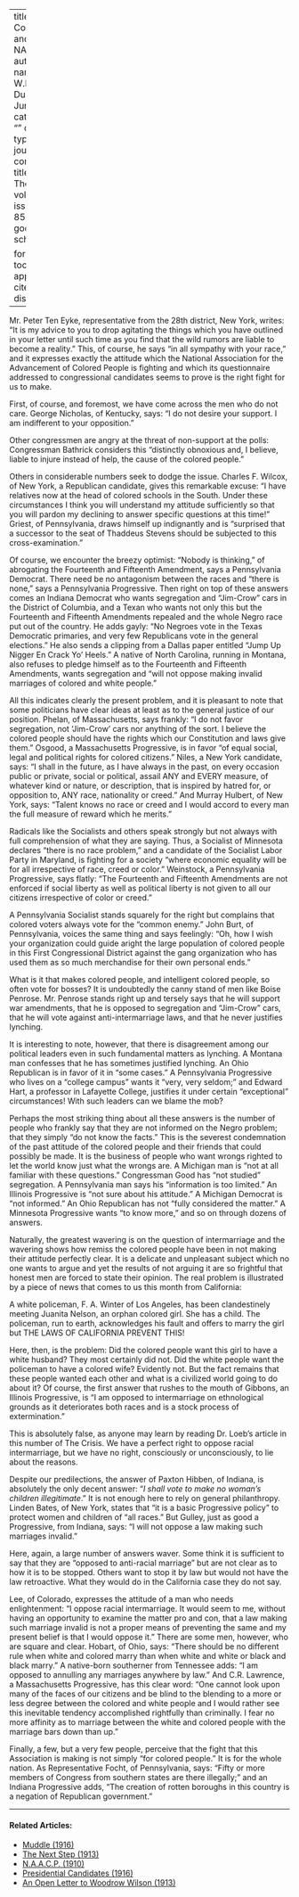 
---
title: 'The Congressmen and the NAACP'
author:
  - name:
      given: W.E.B.
      family: Du Bois
date: Jun. 1914
categories: 
  - ""
citation: 
  type: article-journal
  container-title: The Crisis
  volume: 9
  issue: 2
  page: 85-87
google-scholar: true

format:
  html:
    toc: false
    appendix-cite-as: display
---



Mr. Peter Ten Eyke, representative from the 28th district, New York, writes: "It is my advice to you to drop agitating the things which you have outlined in your letter until such time as you find that the wild rumors are liable to become a reality." This, of course, he says "in all sympathy with your race," and it expresses exactly the attitude which the National Association for the Advancement of Colored People is fighting and which its questionnaire addressed to congressional candidates seems to prove is the right fight for us to make.

First, of course, and foremost, we have come across the men who do not care. George Nicholas, of Kentucky, says: "I do not desire your support. I am indifferent to your opposition."

Other congressmen are angry at the threat of non-support at the polls: Congressman Bathrick considers this "distinctly obnoxious and, I believe, liable to injure instead of help, the cause of the colored people." 

Others in considerable numbers seek to dodge the issue. Charles F. Wilcox, of New York, a Republican candidate, gives this remarkable excuse: "I have relatives now at the head of colored schools in the South. Under these circumstances I think you will understand my attitude sufficiently so that you will pardon my declining to answer specific questions at this time!" Griest, of Pennsylvania, draws himself up indignantly and is "surprised that a successor to the seat of Thaddeus Stevens should be subjected to this cross-examination."

Of course, we encounter the breezy optimist: "Nobody is thinking," of abrogating the Fourteenth and Fifteenth Amendment, says a Pennsylvania Democrat. There need be no antagonism between the races and "there is none," says a Pennsylvania Progressive. Then right on top of these answers comes an Indiana Democrat who wants segregation and "Jim-Crow" cars in the District of Columbia, and a Texan who wants not only this but the Fourteenth and Fifteenth Amendments repealed and the whole Negro race put out of the country. He adds gayly: "No Negroes vote in the Texas Democratic primaries, and very few Republicans vote in the general elections." He also sends a clipping from a Dallas paper entitled "Jump Up Nigger En Crack Yo' Heels." A native of North Carolina, running in Montana, also refuses to pledge himself as to the Fourteenth and Fifteenth Amendments, wants segregation and "will not oppose making invalid marriages of colored and white people."

All this indicates clearly the present problem, and it is pleasant to note that some politicians have clear ideas at least as to the general justice of our position. Phelan, of Massachusetts, says frankly: "I do not favor segregation, not 'Jim-Crow' cars nor anything of the sort. I believe the colored people should have the rights which our Constitution and laws give them." Osgood, a Massachusetts Progressive, is in favor "of equal social, legal and political rights for colored citizens." Niles, a New York candidate, says: "I shall in the future, as I have always in the past, on every occasion public or private, social or political, assail ANY and EVERY measure, of whatever kind or nature, or description, that is inspired by hatred for, or opposition to, ANY race, nationality or creed." And Murray Hulbert, of New York, says: "Talent knows no race or creed and I would accord to every man the full measure of reward which he merits."

Radicals like the Socialists and others speak strongly but not always with full comprehension of what they are saying. Thus, a Socialist of Minnesota declares "there is no race problem," and a candidate of the Socialist Labor Party in Maryland, is fighting for a society "where economic equality will be for all irrespective of race, creed or color." Weinstock, a Pennsylvania Progressive, says flatly: "The Fourteenth and Fifteenth Amendments are not enforced if social liberty as well as political liberty is not given to all our citizens irrespective of color or creed."

A Pennsylvania Socialist stands squarely for the right but complains that colored voters always vote for the "common enemy." John Burt, of Pennsylvania, voices the same thing and says feelingly: "Oh, how I wish your organization could guide aright the large population of colored people in this First Congressional District against the gang organization who has used them as so much merchandise for their own personal ends." 

What is it that makes colored people, and intelligent colored people, so often vote for bosses? It is undoubtedly the canny stand of men like Boise Penrose. Mr. Penrose stands right up and tersely says that he will support war amendments, that he is opposed to segregation and "Jim-Crow" cars, that he will vote against anti-intermarriage laws, and that he never justifies lynching.

It is interesting to note, however, that there is disagreement among our political leaders even in such fundamental matters as lynching. A Montana man confesses that he has sometimes justified lynching. An Ohio Republican is in favor of it in "some cases." A Pennsylvania Progressive who lives on a "college campus" wants it "very, very seldom;" and Edward Hart, a professor in Lafayette College, justifies it under certain "exceptional" circumstances! With such leaders can we blame the mob?

Perhaps the most striking thing about all these answers is the number of people who frankly say that they are not informed on the Negro problem; that they simply "do not know the facts." This is the severest condemnation of the past attitude of the colored people and their friends that could possibly be made. It is the business of people who want wrongs righted to let the world know just what the wrongs are. A Michigan man is "not at all familiar with these questions." Congressman Good has "not studied" segregation. A Pennsylvania man says his "information is too limited." An Illinois Progressive is "not sure about his attitude." A Michigan Democrat is "not informed." An Ohio Republican has not "fully considered the matter." A Minnesota Progressive wants "to know more," and so on through dozens of answers.

Naturally, the greatest wavering is on the question of intermarriage and the wavering shows how remiss the colored people have been in not making their attitude perfectly clear. It is a delicate and unpleasant subject which no one wants to argue and yet the results of not arguing it are so frightful that honest men are forced to state their opinion. The real problem is illustrated by a piece of news that comes to us this month from California:

A white policeman, F. A. Winter of Los Angeles, has been clandestinely meeting Juanita Nelson, an orphan colored girl. She has a child. The policeman, run to earth, acknowledges his fault and offers to marry the girl but THE LAWS OF CALIFORNIA PREVENT THIS!

Here, then, is the problem: Did the colored people want this girl to have a white husband? They most certainly did not. Did the white people want the policeman to have a colored wife? Evidently not. But the fact remains that these people wanted each other and what is a civilized world going to do about it? Of course, the first answer that rushes to the mouth of Gibbons, an Illinois Progressive, is "I am opposed to intermarriage on ethnological grounds as it deteriorates both races and is a stock process of extermination."

This is absolutely false, as anyone may learn by reading Dr. Loeb's article in this number of <span class="small-caps">The Crisis.</span> We have a perfect right to oppose racial intermarriage, but we have no right, consciously or unconsciously, to lie about the reasons.

Despite our predilections, the answer of Paxton Hibben, of Indiana, is absolutely the only decent answer: "*I shall vote to make no woman's children illegitimate*." It is not enough here to rely on general philanthropy. Linden Bates, of New York, states that "it is a basic Progressive policy" to protect women and children of "all races." But Gulley, just as good a Progressive, from Indiana, says: "I will not oppose a law making such marriages invalid."

Here, again, a large number of answers waver. Some think it is sufficient to say that they are "opposed to anti-racial marriage" but are not clear as to how it is to be stopped. Others want to stop it by law but would not have the law retroactive. What they would do in the California case they do not say.

Lee, of Colorado, expresses the attitude of a man who needs enlightenment: "I oppose racial intermarriage. It would seem to me, without having an opportunity to examine the matter pro and con, that a law making such marriage invalid is not a proper means of preventing the same and my present belief is that I would oppose it." There are some men, however, who are square and clear. Hobart, of Ohio, says: "There should be no different rule when white and colored marry than when white and white or black and black marry." A native-born southerner from Tennessee adds: "I am opposed to annulling any marriages anywhere by law." And C.R. Lawrence, a Massachusetts Progressive, has this clear word: "One cannot look upon many of the faces of our citizens and be blind to the blending to a more or less degree between the colored and white people and I would rather see this inevitable tendency accomplished rightfully than criminally. I fear no more affinity as to marriage between the white and colored people with the marriage bars down than up."

Finally, a few, but a very few people, perceive that the fight that this Association is making is not simply "for colored people." It is for the whole nation. As Representative Focht, of Pennsylvania, says: "Fifty or more members of Congress from southern states are there illegally;" and an Indiana Progressive adds, "The creation of rotten boroughs in this country is a negation of Republican government."

<!-- Similar articles start here -->

<hr>
#### Related Articles:

* [Muddle (1916)](/Volumes/13/02/muddle.html)
* [The Next Step (1913)](/Volumes/06/02/next_step.html)
* [N.A.A.C.P. (1910)](/Volumes/01/02/NAACP.html)
* [Presidential Candidates (1916)](/Volumes/13/01/presidential_candidates.html)
* [An Open Letter to Woodrow Wilson (1913)](/Volumes/05/05/open_letter.html)

<!-- Similar articles end here -->